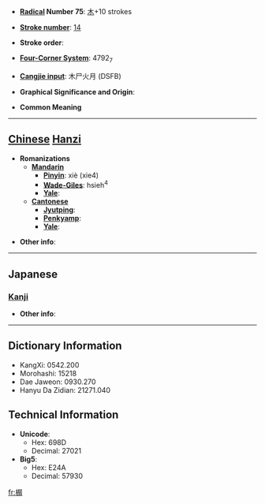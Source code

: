 * '''[[Wiktionary:Chinese radical index| Radical]] Number 75''': [[Wiktionary:Chinese radical index 木|木]]+10 strokes

* '''[[Wiktionary:Chinese total strokes index|Stroke number]]''': [[Wiktionary:Chinese total strokes index 14|14]]

* '''Stroke order''': 

* '''[[Wiktionary:Chinese four corner index|Four-Corner System]]''': 4792<sub>7</sub>

* '''[[Wiktionary:Chinese Cangjie index|Cangjie input]]''': 木尸火月 (DSFB)

* '''Graphical Significance and Origin''': 

* '''Common Meaning'''

----

== [[Chinese]] [[Hanzi]] ==

* '''Romanizations'''
** '''[[Mandarin]]'''
*** '''[[Pinyin]]''': xiè (xie4)
*** '''[[Wade-Giles]]''': hsieh<sup>4</sup>
*** '''[[Yale]]''': 
** '''[[Cantonese]]'''
*** '''[[Jyutping]]''':
*** '''[[Penkyamp]]''': 
*** '''[[Yale]]''': 

* '''Other info''': 

----

==Japanese==
===[[Kanji]]===
{{kanji|on readings=[[せつ]] (setsu)
|kun readings=
}}

* '''Other info''':  

----

== Dictionary Information ==

* KangXi: 0542.200
* Morohashi: 15218
* Dae Jaweon: 0930.270
* Hanyu Da Zidian: 21271.040

== Technical Information ==

* '''Unicode''':
** Hex: 698D
** Decimal: 27021
* '''Big5''':
** Hex: E24A
** Decimal: 57930

[[fr:榍]]